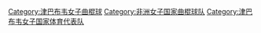 [[Category:津巴布韦女子曲棍球|Category:津巴布韦女子曲棍球]]
[[Category:非洲女子国家曲棍球队|Category:非洲女子国家曲棍球队]]
[[Category:津巴布韦女子国家体育代表队|Category:津巴布韦女子国家体育代表队]]